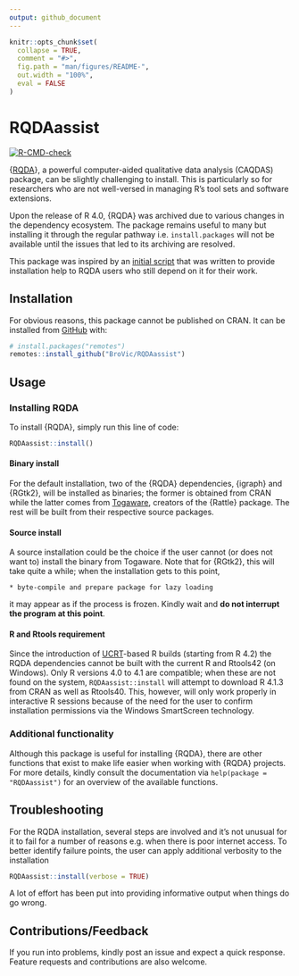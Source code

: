 ```yaml
---
output: github_document
---
```


<!-- README.md is generated from README.Rmd. Please edit that file -->

```r
knitr::opts_chunk$set(
  collapse = TRUE,
  comment = "#>",
  fig.path = "man/figures/README-",
  out.width = "100%",
  eval = FALSE
)
```

# RQDAassist

<!-- badges: start -->

[![R-CMD-check](https://github.com/BroV ic/RQDAassist/actions/workflows/R-CMD-check-v2.yaml/badge.svg)](https://github.com/BroVic/RQDAassist/actions/workflows/R-CMD-check.yaml)
<!-- badges: end -->

{[RQDA](http://rqda.r-forge.r-project.org/)}, a powerful computer-aided qualitative data analysis (CAQDAS) package, can be slightly challenging to install. This is particularly so for researchers who are not well-versed in managing R's tool sets and software extensions.

Upon the release of R 4.0, {RQDA} was archived due to various changes in the dependency ecosystem. The package remains useful to many but installing it through the regular pathway i.e. `install.packages` will not be available until the issues that led to its archiving are resolved.

This package was inspired by an [initial script](https://gist.github.com/BroVic/7771e1e86df35f6410a3f586ea1ef6c6) that was written to provide installation help to RQDA users who still depend on it for their work.

## Installation
For obvious reasons, this package cannot be published on CRAN. It can be installed from [GitHub](https://github.com/BroVic/RQDAassist) with:

```r
# install.packages("remotes")
remotes::install_github("BroVic/RQDAassist")
```

## Usage
### Installing RQDA
To install {RQDA}, simply run this line of code:

```r
RQDAassist::install()
```

#### Binary install

For the default installation, two of the {RQDA} dependencies, {igraph} and {RGtk2}, will be installed as binaries; the former is obtained from CRAN while the latter comes from [Togaware](https://rattle.togaware.com/), creators of the {Rattle} package. The rest will be built from their respective source packages.

#### Source install
A source installation could be the choice if the user cannot (or does not want to) install the binary from Togaware. Note that for {RGtk2}, this will take quite a while; when the installation gets to this point,

    * byte-compile and prepare package for lazy loading

it may appear as if the process is frozen. Kindly wait and **do not interrupt the program at this point**.

#### R and Rtools requirement
Since the introduction of [UCRT](https://blog.r-project.org/2021/12/07/upcoming-changes-in-r-4.2-on-windows/)-based R builds (starting from R 4.2) the RQDA dependencies cannot be built with the current R and Rtools42 (on Windows). Only R versions 4.0 to 4.1 are compatible; when these are not found on the system, `RQDAassist::install` will attempt to download R 4.1.3 from CRAN as well as Rtools40. This, however, will only work properly in interactive R sessions because of the need for the user to confirm installation permissions via the Windows SmartScreen technology.

### Additional functionality
Although this package is useful for installing {RQDA}, there are other functions that exist to make life easier when working with {RQDA} projects. For more details, kindly consult the documentation via `help(package = "RQDAassist")` for an overview of the available functions.

## Troubleshooting
For the RQDA installation, several steps are involved and it's not unusual for it to fail for a number of reasons e.g. when there is poor internet access. To better identify failure points, the user can apply additional verbosity to the installation

```r
RQDAassist::install(verbose = TRUE)
```

A lot of effort has been put into providing informative output when things do go wrong.

## Contributions/Feedback
If you run into problems, kindly post an issue and expect a quick response. Feature requests and contributions are also welcome.
